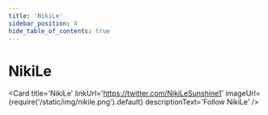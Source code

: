 ---
title: 'NikiLe'
sidebar_position: 8
hide_table_of_contents: true
---


# NikiLe

<Card
    title='NikiLe'
    linkUrl='https://twitter.com/NikiLeSunshine1'
    imageUrl={require('/static/img/nikile.png').default}
    descriptionText='Follow NikiLe'
/>